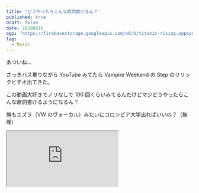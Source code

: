 ```yaml
---
title: 'どうやったらこんな歌詞書けるん？'
published: true
draft: false
date: 20200816
ogp: 'https://firebasestorage.googleapis.com/v0/b/titanic-rising.appspot.com/o/how-to-vw.png?alt=media&token=197102ba-c17e-4019-9e98-612dc31183ee'
tag:
  - Music
---
```



あついね…

さっきバス乗りながら YouTube みてたら Vampire Weekend の Step のリリックビデオ出てきた。

この動画大好きでノリなしで 100 回くらいみてるんだけどマジどうやったらこんな歌詞書けるようになるん？

俺もエズラ（VW のヴォーカル）みたいにコロンビア大学出ればいいの？（無理）

<IFrame
  width={560}
  height={315}
  src="https://www.youtube.com/embed/_mDxcDjg9P4"
/>

(2020 anyone? みたいな YouTube にありがちなコメントあるけどめっちゃいいねついてて笑った)

Music Video 全体では多分[Afterlife](https://youtu.be/EcKinnMXuKg)が一番好きだけど Lyrics Video の類では間違いなくこの動画が一番好きだー

多分この曲の歌詞の和訳とか検索するとちょくちょくやってる人出てくるんだけどマジすごいと思う。むず過ぎでしょ笑

という話でした。このブログの YouTube の埋め込みもどうやらバッチリ動いてますね。

これは 2018 年のフジロックで撮った動画。（これもちゃんと貼れてるわね）

<Video
  width={1280}
  height={720}
  src={'/videos/blog/trim.602F8DE5-38B6-4D3E-BE22-E5CE7C009C56.mov'}
/>

Dirty Projectors が直前までレッドでやっててめっちゃ走ったなあ…笑

てかてかてかフジロック行きたくね
